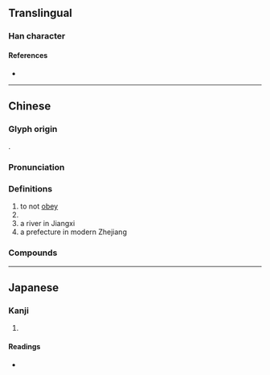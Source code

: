{{character info/new}}
==Translingual==

===Han character===
{{Han char|rn=38|rad=女|as=09|sn=12|four=18404|canj=NKV|ids=⿱敄女}}

====References====
* {{Han ref|kx=0265.330|dkj=06461|dj=0533.080|hdz=21070.050|uh=5A7A|ud=23162|bh=D8B8|bd=55480}}

----
==Chinese==
{{zh-forms}}

===Glyph origin===
{{Han etym}}
{{Han compound|敄|女|ls=psc|c1=p|c2=s|t2=woman}}.

===Pronunciation===
{{zh-pron
|m=wù
|m-s=
|c=mou6
|c-t=
|g=
|h=pfs=
|j=
|md=
|mn=
|mn-t=
|w=
|x=
|mc=y
|oc=y
|cat=v,pn
}}

===Definitions===
{{zh-hanzi}}

# to not [[obey]]
# {{zh-short|婺女}}
# a river in Jiangxi
# a prefecture in modern Zhejiang
===Compounds===
{{zh-der|寶婺|婺劇|婺女|極婺聯輝|婺州|娥婺|婺學|婺源}}
----

==Japanese==

===Kanji===
{{ja-kanji|grade=|rs=女09}}

# {{defn|lang=ja|sort=女09}}

====Readings====
* {{ja-readings|on=[[ぶ]] (bu), [[む]] (mu), [[ぼう]] (bō), [[ぼく]] (boku), [[もく]] (moku)|kun=}}